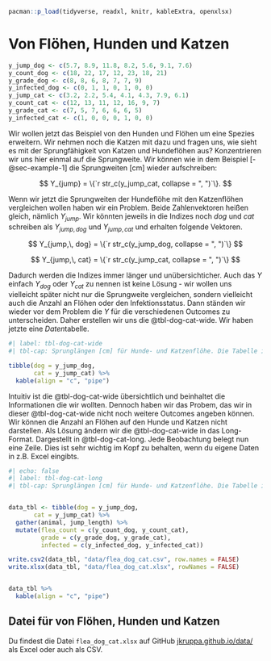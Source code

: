 ```r
pacman::p_load(tidyverse, readxl, knitr, kableExtra, openxlsx)
```

# Von Flöhen, Hunden und Katzen {#sec-example-2}

```r
y_jump_dog <- c(5.7, 8.9, 11.8, 8.2, 5.6, 9.1, 7.6)
y_count_dog <- c(18, 22, 17, 12, 23, 18, 21)
y_grade_dog <- c(8, 8, 6, 8, 7, 7, 9)
y_infected_dog <- c(0, 1, 1, 0, 1, 0, 0)
y_jump_cat <- c(3.2, 2.2, 5.4, 4.1, 4.3, 7.9, 6.1)
y_count_cat <- c(12, 13, 11, 12, 16, 9, 7)
y_grade_cat <- c(7, 5, 7, 6, 6, 6, 5)
y_infected_cat <- c(1, 0, 0, 0, 1, 0, 0)
```

Wir wollen jetzt das Beispiel von den Hunden und Flöhen um eine Spezies erweitern. Wir nehmen noch die Katzen mit dazu und fragen uns, wie sieht es mit der Sprungfähigkeit von Katzen und Hundeflöhen aus? Konzentrieren wir uns hier einmal auf die Sprungweite. Wir können wie in dem Beispiel [-@sec-example-1] die Sprungweiten \[cm\] wieder aufschreiben:

$$
Y_{jump} = \{`r str_c(y_jump_cat, collapse = ", ")`\}.
$$

Wenn wir jetzt die Sprungweiten der Hundeflöhe mit den Katzenflöhen vergleichen wollen haben wir ein Problem. Beide Zahlenvektoren heißen gleich, nämlich $Y_{jump}$. Wir könnten jeweils in die Indizes noch $dog$ und $cat$ schreiben als $Y_{jump,\, dog}$ und $Y_{jump,\, cat}$ und erhalten folgende Vektoren.

$$
Y_{jump,\, dog} = \{`r str_c(y_jump_dog, collapse = ", ")`\}
$$

$$
Y_{jump,\, cat} = \{`r str_c(y_jump_cat, collapse = ", ")`\}
$$

Dadurch werden die Indizes immer länger und unübersichticher. Auch das $Y$ einfach $Y_{dog}$ oder $Y_{cat}$ zu nennen ist keine Lösung - wir wollen uns vielleicht später nicht nur die Sprungweite vergleichen, sondern vielleicht auch die Anzahl an Flöhen oder den Infektionsstatus. Dann ständen wir wieder vor dem Problem die $Y$ für die verschiedenen Outcomes zu unterscheiden. Daher erstellen wir uns die @tbl-dog-cat-wide. Wir haben jetzte eine *Daten*tabelle.

```r
#| label: tbl-dog-cat-wide
#| tbl-cap: Sprunglängen [cm] für Hunde- und Katzenflöhe. Die Tabelle ist im Wide-Format dargestellt.

tibble(dog = y_jump_dog,
       cat = y_jump_cat) %>%
  kable(align = "c", "pipe")

```

Intuitiv ist die @tbl-dog-cat-wide übersichtlich und beinhaltet die Informationen die wir wollten. Dennoch haben wir das Probem, das wir in dieser @tbl-dog-cat-wide nicht noch weitere Outcomes angeben können. Wir können die Anzahl an Flöhen auf den Hunde und Katzen nicht darstellen. Als Lösung ändern wir die @tbl-dog-cat-wide in das Long-Format. Dargestellt in @tbl-dog-cat-long. Jede Beobachtung belegt nun eine Zeile. Dies ist sehr wichtig im Kopf zu behalten, wenn du eigene Daten in z.B. Excel eingibts.

```r
#| echo: false
#| label: tbl-dog-cat-long
#| tbl-cap: Sprunglängen [cm] für Hunde- und Katzenflöhe. Die Tabelle ist im Long-Format dargestellt.


data_tbl <- tibble(dog = y_jump_dog,
       cat = y_jump_cat) %>%
  gather(animal, jump_length) %>%
  mutate(flea_count = c(y_count_dog, y_count_cat),
         grade = c(y_grade_dog, y_grade_cat),
         infected = c(y_infected_dog, y_infected_cat))

write.csv2(data_tbl, "data/flea_dog_cat.csv", row.names = FALSE)
write.xlsx(data_tbl, "data/flea_dog_cat.xlsx", rowNames = FALSE)


data_tbl %>%
  kable(align = "c", "pipe")

```

::: callout-tip
## Datei für von Flöhen, Hunden und Katzen

Du findest die Datei `flea_dog_cat.xlsx` auf GitHub [jkruppa.github.io/data/](https://github.com/jkruppa/jkruppa.github.io/tree/master/data) als Excel oder auch als CSV.
:::
